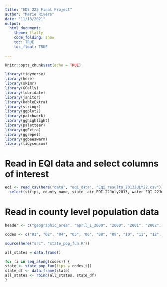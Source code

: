 ```yaml
---
title: "EDS 222 Final Project"
author: "Marie Rivers"
date: "11/13/2021"
output: 
  html_document:
    theme: flatly
    code_folding: show
    toc: TRUE
    toc_float: TRUE
  
---
```


```r
knitr::opts_chunk$set(echo = TRUE)
```

```r
library(tidyverse)
library(here)
library(skimr)
library(GGally)
library(lubridate)
library(janitor)
library(kableExtra)
library(stringr)
library(ggplot2)
library(patchwork)
library(gghighlight)
library(paletteer)
library(ggExtra)
library(ggrepel)
library(ggbeeswarm)
library(tidycensus)
```



# Read in EQI data and select columns of interest

```r
eqi <- read_csv(here("data", "eqi_data", "Eqi_results_2013JULY22.csv")) %>% 
  select(stfips, county_name, state, air_EQI_22July2013, water_EQI_22July2013, land_EQI_22July2013, sociod_EQI_22July2013, built_EQI_22July2013, EQI_22July2013)
```

# Read in county level population data

```r
header <- c("geographic_area", "april_1_2000", "2000", "2001", "2002", "2003", "2004", "2005", "2006", "2007", "2008", "2009", "april_1_2010", "july_1_2010")

codes <- c("01", "02", "04", "05", "06", "08", "09", "10", "11", "12", "13", "15", "16", "17", "18", "19", "20", "21", "22", "23", "24", "25", "26", "27", "28", "29", "30", "31", "32", "33", "34", "35", "36", "37", "38", "39", "40", "41", "42", "44", "45", "46", "47", "48", "49", "50", "51", "53", "54", "55", "56")
```

```r
source(here("src", "state_pop_fun.R"))
```


```r
all_states = data.frame()

for (i in seq_along(codes)) {
state <- state_pop_fun(fips = codes[i])
state_df <- data.frame(state)
all_states <- rbind(all_states, state_df)
}
```

